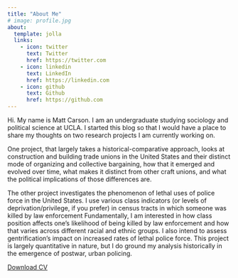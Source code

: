 ```yaml
---
title: "About Me"
# image: profile.jpg
about:
  template: jolla
  links:
    - icon: twitter
      text: Twitter
      href: https://twitter.com
    - icon: linkedin
      text: LinkedIn
      href: https://linkedin.com
    - icon: github
      text: Github
      href: https://github.com
---
```


Hi. My name is Matt Carson. I am an undergraduate studying sociology and political science at UCLA. I started this blog so that I would have a place to share my thoughts on two research projects I am currently working on.

One project, that largely takes a historical-comparative approach, looks at construction and building trade unions in the United States and their distinct mode of organizing and collective bargaining, how that it emerged and evolved over time, what makes it distinct from other craft unions, and what the political implications of those differences are.

The other project investigates the phenomenon of lethal uses of police force in the United States. I use various class indicators (or levels of deprivation/privilege, if you prefer) in census tracts in which someone was killed by law enforcement Fundamentally, I am interested in how class position affects one's likelihood of being killed by law enforcement and how that varies across different racial and ethnic groups. I also intend to assess gentrification's impact on increased rates of lethal police force. This project is largely quantitative in nature, but I do ground my analysis historically in the emergence of postwar, urban policing.

[Download CV](pdfs/Matt-Carson-CV.pdf)
